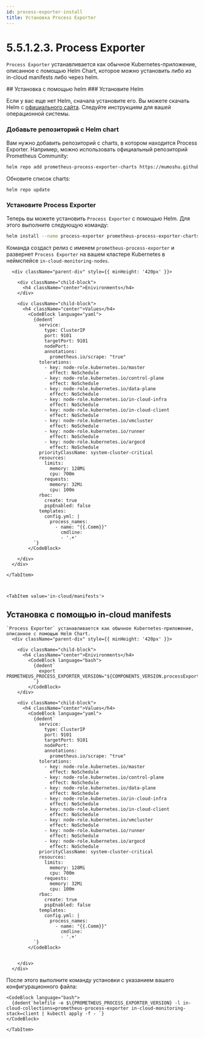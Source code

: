 ```yaml
---
id: process-exporter-install
title: Установка Process Exporter
---
```



# 5.5.1.2.3. Process Exporter

`Process Exporter` устанавливается как обычное Kubernetes-приложение, описанное с помощью Helm Chart, которое можно установить либо из in-cloud manifests либо через helm.

<Tabs>
    <TabItem value='helm'>
## Установка с помощью helm
### Установите Helm

Если у вас еще нет Helm, сначала установите его. Вы можете скачать Helm с [официального сайта](https://helm.sh/docs/intro/install/). Следуйте инструкциям для вашей операционной системы.

### Добавьте репозиторий с Helm chart

Вам нужно добавить репозиторий с charts, в котором находится Process Exporter. Например, можно использовать официальный репозиторий Prometheus Community:

```bash
helm repo add prometheus-process-exporter-charts https://mumoshu.github.io/prometheus-process-exporter
```

Обновите список charts:

```bash
helm repo update
```

### Установите Process Exporter

Теперь вы можете установить `Process Exporter` с помощью Helm. Для этого выполните следующую команду:

```bash
helm install --name process-exporter prometheus-process-exporter-charts/prometheus-process-exporter --namespace in-cloud-monitoring-nodes --create-namespace -f values.yaml
```

Команда создаст релиз с именем `prometheus-process-exporter` и развернет `Process Exporter` на вашем кластере Kubernetes в неймспейсе `in-cloud-monitoring-nodes`.

      <div className="parent-div" style={{ minHeight: '420px' }}>

        <div className="child-block">
          <h4 className="center">Enivironments</h4>
        </div>

        <div className="child-block">
          <h4 className="center">Values</h4>
            <CodeBlock language="yaml">
              {dedent`
                service:
                  type: ClusterIP
                  port: 9101
                  targetPort: 9101
                  nodePort:
                  annotations:
                    prometheus.io/scrape: "true"
                tolerations:
                  - key: node-role.kubernetes.io/master
                    effect: NoSchedule
                  - key: node-role.kubernetes.io/control-plane
                    effect: NoSchedule
                  - key: node-role.kubernetes.io/data-plane
                    effect: NoSchedule
                  - key: node-role.kubernetes.io/in-cloud-infra
                    effect: NoSchedule
                  - key: node-role.kubernetes.io/in-cloud-client
                    effect: NoSchedule
                  - key: node-role.kubernetes.io/vmcluster
                    effect: NoSchedule
                  - key: node-role.kubernetes.io/runner
                    effect: NoSchedule
                  - key: node-role.kubernetes.io/argocd
                    effect: NoSchedule
                priorityClassName: system-cluster-critical
                resources:
                  limits:
                    memory: 128Mi
                    cpu: 700m
                  requests:
                    memory: 32Mi
                    cpu: 100m
                rbac:
                  create: true
                  pspEnabled: false
                templates:
                  config.yml: |
                    process_names:
                      - name: "{{.Comm}}"
                        cmdline:
                        - '.+'
              `}
            </CodeBlock>

        </div>
      </div>

    </TabItem>



    <TabItem value='in-cloud/manifests'>
## Установка с помощью in-cloud manifests
    `Process Exporter` устанавливается как обычное Kubernetes-приложение, описанное с помощью Helm Chart.
      <div className="parent-div" style={{ minHeight: '420px' }}>

        <div className="child-block">
          <h4 className="center">Enivironments</h4>
            <CodeBlock language="bash">
              {dedent`
                export PROMETHEUS_PROCESS_EXPORTER_VERSION="${COMPONENTS_VERSION.processExporter.value}"
              `}
            </CodeBlock>
        </div>

        <div className="child-block">
          <h4 className="center">Values</h4>
            <CodeBlock language="yaml">
              {dedent`
                service:
                  type: ClusterIP
                  port: 9101
                  targetPort: 9101
                  nodePort:
                  annotations:
                    prometheus.io/scrape: "true"
                tolerations:
                  - key: node-role.kubernetes.io/master
                    effect: NoSchedule
                  - key: node-role.kubernetes.io/control-plane
                    effect: NoSchedule
                  - key: node-role.kubernetes.io/data-plane
                    effect: NoSchedule
                  - key: node-role.kubernetes.io/in-cloud-infra
                    effect: NoSchedule
                  - key: node-role.kubernetes.io/in-cloud-client
                    effect: NoSchedule
                  - key: node-role.kubernetes.io/vmcluster
                    effect: NoSchedule
                  - key: node-role.kubernetes.io/runner
                    effect: NoSchedule
                  - key: node-role.kubernetes.io/argocd
                    effect: NoSchedule
                priorityClassName: system-cluster-critical
                resources:
                  limits:
                    memory: 128Mi
                    cpu: 700m
                  requests:
                    memory: 32Mi
                    cpu: 100m
                rbac:
                  create: true
                  pspEnabled: false
                templates:
                  config.yml: |
                    process_names:
                      - name: "{{.Comm}}"
                        cmdline:
                        - '.+'
              `}
            </CodeBlock>


        </div>
      </div>
После этого выполните команду установки с указанием вашего конфигурационного файла:

    <CodeBlock language="bash">
      {dedent`helmfile -e $\{PROMETHEUS_PROCESS_EXPORTER_VERSION} -l in-cloud-collections=prometheus-process-exporter in-cloud-monitoring-stack=client | kubectl apply -f - `}
    </CodeBlock>

    </TabItem>
</Tabs>


